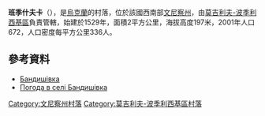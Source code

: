 {{coord|48|24|11|N|28|0|10|E|scale:30000|display=title}}

'''班季什夫卡'''（{{lang-uk|Бандишівка}}），是[[烏克蘭|烏克蘭]]的村落，位於該國西南部[[文尼察州|文尼察州]]，由[[莫吉利夫-波季利西基區|莫吉利夫-波季利西基區]]負責管轄，始建於1529年，面積2平方公里，海拔高度197米，2001年人口672，人口密度每平方公里336人。

==參考資料==
* [http://w1.c1.rada.gov.ua/pls/z7502/A005?rdat1=11.08.2013&rf7571=2321 Бандишівка]
* [http://weather.in.ua/ua/vinnickaja/624 Погода в селі Бандишівка] {{Wayback|url=http://weather.in.ua/ua/vinnickaja/624 |date=20111220074318 }}

[[Category:文尼察州村落|Category:文尼察州村落]]
[[Category:莫吉利夫-波季利西基區村落|Category:莫吉利夫-波季利西基區村落]]


{{Vinnytsia-geo-stub}}
